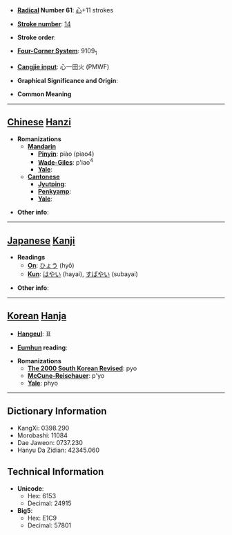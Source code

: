 * '''[[Wiktionary:Chinese radical index| Radical]] Number 61''': [[Wiktionary:Chinese radical index 心|心]]+11 strokes

* '''[[Wiktionary:Chinese total strokes index|Stroke number]]''': [[Wiktionary:Chinese total strokes index 14|14]]

* '''Stroke order''': 

* '''[[Wiktionary:Chinese four corner index|Four-Corner System]]''': 9109<sub>1</sub>

* '''[[Wiktionary:Chinese Cangjie index|Cangjie input]]''': 心一田火 (PMWF)

* '''Graphical Significance and Origin''': 

* '''Common Meaning'''

----

== [[Chinese]] [[Hanzi]] ==

* '''Romanizations'''
** '''[[Mandarin]]'''
*** '''[[Pinyin]]''': piào (piao4)
*** '''[[Wade-Giles]]''': p'iao<sup>4</sup>
*** '''[[Yale]]''': 
** '''[[Cantonese]]'''
*** '''[[Jyutping]]''':
*** '''[[Penkyamp]]''': 
*** '''[[Yale]]''': 

* '''Other info''': 

----

== [[Japanese]] [[Kanji]] ==

* '''Readings'''
** '''[[On]]''': [[ひょう]] (hyō)
** '''[[Kun]]''': [[はやい]] (hayai), [[すばやい]] (subayai)

* '''Other info''':  

----

== [[Korean]] [[Hanja]] ==

* '''[[Hangeul]]''': 표

* '''[[Eumhun]] reading''': 

* '''Romanizations'''
** '''[[The 2000 South Korean Revised Romanization|The 2000 South Korean Revised]]''': pyo
** '''[[McCune-Reischauer]]''': p'yo
** '''[[Yale]]''': phyo

----

== Dictionary Information ==

* KangXi: 0398.290
* Morobashi: 11084
* Dae Jaweon: 0737.230
* Hanyu Da Zidian: 42345.060

== Technical Information ==

* '''Unicode''':
** Hex: 6153
** Decimal: 24915
* '''Big5''':
** Hex: E1C9
** Decimal: 57801